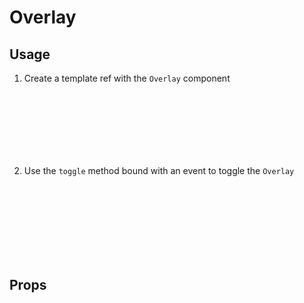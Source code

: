 
<Meta of={OverlayStories} />

# Overlay

<Canvas of={Primary} />

## Usage

1. Create a template ref with the `Overlay` component

```html
<script>
  const overlayRef = ref();
</script>

<template>
  <Overlay ref="overlayRef" />
</template>
```

2. Use the `toggle` method bound with an event to toggle the `Overlay`

```html
<script>
  const overlayRef = ref();
</script>

<template>
  <button @click="overlayRef.toggle($event)">Toggle Overlay</button>
  <Overlay ref="overlayRef" />
</template>
```

## Props

<ArgTypes story={PRIMARY_STORY} />
